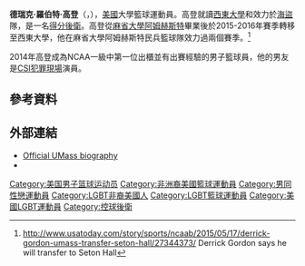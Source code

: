 {{Infobox basketball biography
| name = 德瑞克·高登
| image = Derrick Gordon (5443881189).jpg
| image_size = 
| caption = 
| position = [[得分後衛|得分後衛]]
| height_ft = 6
| height_in = 3
| weight_lbs = 
| league = [[大東聯盟|大東聯盟]]
| team = Seton Hall Pirates
| number = 
| nationality = {{USA}}
| birth_date = {{birth date and age|1991|12|12}}
| birth_place = 
| high_school = [[聖派翠克高中_(紐澤西州)|聖派翠克]] ([[伊麗莎白_(紐澤西州)|伊麗莎白 (紐澤西州)]])
| college = [[西肯塔基山頂人籃球隊|西肯塔基]] (2011–2012)<br>[[麻省大學阿姆赫斯特民兵籃球隊|麻省大學阿姆赫斯特]] (2013–2015)<br/>[[西東海盜男子籃球隊|西東]] (2015–至今)
| highlights = 
* Third-team All-[[Sun_Belt_Conference|Sun Belt]] (2012)
}}

'''德瑞克·羅伯特·高登'''（{{lang-en|'''Derrick Robert Gordon'''}}，{{bd|1991年|12月12日}}），[[美國|美國]]大學籃球運動員。高登就讀[[西東大學|西東大學]]和效力於[[西東海盜男子籃球隊|海盜]]隊，是一名[[得分後衛|得分後衛]]。高登從[[麻省大學阿姆赫斯特|麻省大學阿姆赫斯特]]畢業後於2015-2016年賽季轉移至西東大學，他在麻省大學阿姆赫斯特民兵籃球隊效力過兩個賽季。<ref>http://www.usatoday.com/story/sports/ncaab/2015/05/17/derrick-gordon-umass-transfer-seton-hall/27344373/ {{Wayback|url=http://www.usatoday.com/story/sports/ncaab/2015/05/17/derrick-gordon-umass-transfer-seton-hall/27344373/ |date=20201031172622 }} Derrick Gordon says he will transfer to Seton Hall</ref> 

2014年高登成為NCAA一級中第一位出櫃並有出賽經驗的男子籃球員，他的男友是[[CSI犯罪現場|CSI犯罪現場]]演員{{tsl|en|Gerald McCullouch|Gerald McCullouch}}。

== 參考資料 ==
{{Reflist}}

== 外部連結 ==
{{Portal bar|人物|LGBT}}
{{Commonscat|Derrick Gordon|德瑞克·高登}}
* [https://web.archive.org/web/20140413155533/http://www.umassathletics.com/sports/m-baskbl/mtt/derrick_gordon_819710.html Official UMass biography]
* {{twitter|flash2gordon}}

{{Authority control}}
{{DEFAULTSORT:Gordon, Derrick}}
[[Category:美国男子篮球运动员|Category:美国男子篮球运动员]]
[[Category:非洲裔美國籃球運動員|Category:非洲裔美國籃球運動員]]
[[Category:男同性戀運動員|Category:男同性戀運動員]]
[[Category:LGBT非裔美國人|Category:LGBT非裔美國人]]
[[Category:LGBT籃球運動員|Category:LGBT籃球運動員]]
[[Category:美國LGBT運動員|Category:美國LGBT運動員]]
[[Category:控球後衛|Category:控球後衛]]
